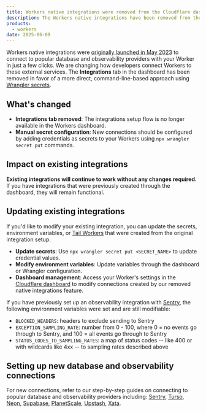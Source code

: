 ```yaml
---
title: Workers native integrations were removed from the Cloudflare dashboard
description: The Workers native integrations have been removed from the Workers dashboard. Existing integrations continue to work, and new connections should be configured using Wrangler secrets or the dashboard.
products:
  - workers
date: 2025-06-09
---
```


Workers native integrations were [originally launched in May 2023](https://blog.cloudflare.com/announcing-database-integrations/) to connect to popular database and observability providers with your Worker in just a few clicks. We are changing how developers connect Workers to these external services. The **Integrations** tab in the dashboard has been removed in favor of a more direct, command-line-based approach using [Wrangler secrets](/workers/wrangler/commands/#secret).

## What's changed

- **Integrations tab removed**: The integrations setup flow is no longer available in the Workers dashboard.
- **Manual secret configuration**: New connections should be configured by adding credentials as secrets to your Workers using `npx wrangler secret put` commands.

## Impact on existing integrations

**Existing integrations will continue to work without any changes required.** If you have integrations that were previously created through the dashboard, they will remain functional.

## Updating existing integrations

If you'd like to modify your existing integration, you can update the secrets, environment variables, or [Tail Workers](/workers/observability/logs/tail-workers/) that were created from the original integration setup.

- **Update secrets**: Use `npx wrangler secret put <SECRET_NAME>` to update credential values.
- **Modify environment variables**: Update variables through the dashboard or Wrangler configuration.
- **Dashboard management**: Access your Worker's settings in the [Cloudflare dashboard](https://dash.cloudflare.com) to modify connections created by our removed native integrations feature.

If you have previously set up an observability integration with [Sentry](https://sentry.io), the following environment variables were set and are still modifiable:

- `BLOCKED_HEADERS`: headers to exclude sending to Sentry
- `EXCEPTION_SAMPLING_RATE`: number from 0 - 100, where 0 = no events go through to Sentry, and 100 = all events go through to Sentry
- `STATUS_CODES_TO_SAMPLING_RATES`: a map of status codes -- like 400 or with wildcards like 4xx -- to sampling rates described above

## Setting up new database and observability connections

For new connections, refer to our step-by-step guides on connecting to popular database and observability providers including: [Sentry](/workers/observability/third-party-integrations/sentry), [Turso](/workers/databases/third-party-integrations/turso/), [Neon](/workers/databases/third-party-integrations/neon/), [Supabase](/workers/databases/third-party-integrations/supabase/), [PlanetScale](/workers/databases/third-party-integrations/planetscale/), [Upstash](/workers/databases/third-party-integrations/upstash/), [Xata](/workers/databases/third-party-integrations/xata/).
